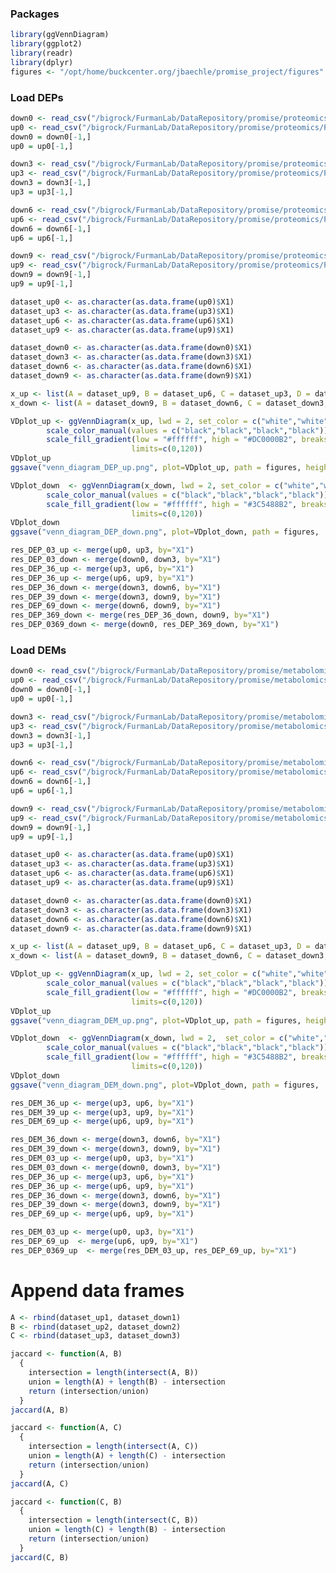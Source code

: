
### Packages
```r
library(ggVennDiagram)
library(ggplot2)
library(readr)
library(dplyr)
figures <- "/opt/home/buckcenter.org/jbaechle/promise_project/figures"
```

### Load DEPs
```r
down0 <- read_csv("/bigrock/FurmanLab/DataRepository/promise/proteomics/Pre0_DEP_down.csv", col_names = FALSE)
up0 <- read_csv("/bigrock/FurmanLab/DataRepository/promise/proteomics/Pre0_DEP_up.csv", col_names = FALSE)
down0 = down0[-1,]
up0 = up0[-1,]

down3 <- read_csv("/bigrock/FurmanLab/DataRepository/promise/proteomics/Pre3_DEP_down.csv", col_names = FALSE)
up3 <- read_csv("/bigrock/FurmanLab/DataRepository/promise/proteomics/Pre3_DEP_up.csv", col_names = FALSE)
down3 = down3[-1,]
up3 = up3[-1,]

down6 <- read_csv("/bigrock/FurmanLab/DataRepository/promise/proteomics/Pre6_DEP_down.csv", col_names = FALSE)
up6 <- read_csv("/bigrock/FurmanLab/DataRepository/promise/proteomics/Pre6_DEP_up.csv", col_names = FALSE)
down6 = down6[-1,]
up6 = up6[-1,]

down9 <- read_csv("/bigrock/FurmanLab/DataRepository/promise/proteomics/Pre9_DEP_down.csv", col_names = FALSE)
up9 <- read_csv("/bigrock/FurmanLab/DataRepository/promise/proteomics/Pre9_DEP_up.csv", col_names = FALSE)
down9 = down9[-1,]
up9 = up9[-1,]

dataset_up0 <- as.character(as.data.frame(up0)$X1)
dataset_up3 <- as.character(as.data.frame(up3)$X1)
dataset_up6 <- as.character(as.data.frame(up6)$X1)
dataset_up9 <- as.character(as.data.frame(up9)$X1)

dataset_down0 <- as.character(as.data.frame(down0)$X1)
dataset_down3 <- as.character(as.data.frame(down3)$X1)
dataset_down6 <- as.character(as.data.frame(down6)$X1)
dataset_down9 <- as.character(as.data.frame(down9)$X1)

x_up <- list(A = dataset_up9, B = dataset_up6, C = dataset_up3, D = dataset_up0)
x_down <- list(A = dataset_down9, B = dataset_down6, C = dataset_down3, D = dataset_down0)

VDplot_up <- ggVennDiagram(x_up, lwd = 2, set_color = c("white","white","white","white")) + 
        scale_color_manual(values = c("black","black","black","black")) +
        scale_fill_gradient(low = "#ffffff", high = "#DC0000B2", breaks=c(0,40,80,120),
                           limits=c(0,120)) 
VDplot_up
ggsave("venn_diagram_DEP_up.png", plot=VDplot_up, path = figures, height=6, width=6, units=c("in"), dpi=300)

VDplot_down  <- ggVennDiagram(x_down, lwd = 2, set_color = c("white","white","white","white")) + 
        scale_color_manual(values = c("black","black","black","black")) +
        scale_fill_gradient(low = "#ffffff", high = "#3C5488B2", breaks=c(0,40,80,120),
                           limits=c(0,120)) 
VDplot_down 
ggsave("venn_diagram_DEP_down.png", plot=VDplot_down, path = figures,  height=6, width=6, units=c("in"), dpi=300)

res_DEP_03_up <- merge(up0, up3, by="X1")
res_DEP_03_down <- merge(down0, down3, by="X1")
res_DEP_36_up <- merge(up3, up6, by="X1")
res_DEP_36_up <- merge(up6, up9, by="X1")
res_DEP_36_down <- merge(down3, down6, by="X1")
res_DEP_39_down <- merge(down3, down9, by="X1")
res_DEP_69_down <- merge(down6, down9, by="X1")
res_DEP_369_down <- merge(res_DEP_36_down, down9, by="X1")
res_DEP_0369_down <- merge(down0, res_DEP_369_down, by="X1")
```

### Load DEMs
```r
down0 <- read_csv("/bigrock/FurmanLab/DataRepository/promise/metabolomics/Pre0_DEM_down.csv", col_names = FALSE)
up0 <- read_csv("/bigrock/FurmanLab/DataRepository/promise/metabolomics/Pre0_DEM_up.csv", col_names = FALSE)
down0 = down0[-1,]
up0 = up0[-1,]

down3 <- read_csv("/bigrock/FurmanLab/DataRepository/promise/metabolomics/Pre3_DEM_down.csv", col_names = FALSE)
up3 <- read_csv("/bigrock/FurmanLab/DataRepository/promise/metabolomics/Pre3_DEM_up.csv", col_names = FALSE)
down3 = down3[-1,]
up3 = up3[-1,]

down6 <- read_csv("/bigrock/FurmanLab/DataRepository/promise/metabolomics/Pre6_DEM_down.csv", col_names = FALSE)
up6 <- read_csv("/bigrock/FurmanLab/DataRepository/promise/metabolomics/Pre6_DEM_up.csv", col_names = FALSE)
down6 = down6[-1,]
up6 = up6[-1,]

down9 <- read_csv("/bigrock/FurmanLab/DataRepository/promise/metabolomics/Pre9_DEM_down.csv", col_names = FALSE)
up9 <- read_csv("/bigrock/FurmanLab/DataRepository/promise/metabolomics/Pre9_DEM_up.csv", col_names = FALSE)
down9 = down9[-1,]
up9 = up9[-1,]

dataset_up0 <- as.character(as.data.frame(up0)$X1)
dataset_up3 <- as.character(as.data.frame(up3)$X1)
dataset_up6 <- as.character(as.data.frame(up6)$X1)
dataset_up9 <- as.character(as.data.frame(up9)$X1)

dataset_down0 <- as.character(as.data.frame(down0)$X1)
dataset_down3 <- as.character(as.data.frame(down3)$X1)
dataset_down6 <- as.character(as.data.frame(down6)$X1)
dataset_down9 <- as.character(as.data.frame(down9)$X1)

x_up <- list(A = dataset_up9, B = dataset_up6, C = dataset_up3, D = dataset_up0)
x_down <- list(A = dataset_down9, B = dataset_down6, C = dataset_down3, D = dataset_down0)

VDplot_up <- ggVennDiagram(x_up, lwd = 2, set_color = c("white","white","white","white")) + 
        scale_color_manual(values = c("black","black","black","black")) +
        scale_fill_gradient(low = "#ffffff", high = "#DC0000B2", breaks=c(0,40,80,120),
                           limits=c(0,120)) 
VDplot_up
ggsave("venn_diagram_DEM_up.png", plot=VDplot_up, path = figures, height=6, width=6, units=c("in"), dpi=300)

VDplot_down  <- ggVennDiagram(x_down, lwd = 2,  set_color = c("white","white","white","white")) + 
        scale_color_manual(values = c("black","black","black","black")) +
        scale_fill_gradient(low = "#ffffff", high = "#3C5488B2", breaks=c(0,40,80,120),
                           limits=c(0,120)) 
VDplot_down 
ggsave("venn_diagram_DEM_down.png", plot=VDplot_down, path = figures,  height=6, width=6, units=c("in"), dpi=300)

res_DEM_36_up <- merge(up3, up6, by="X1")
res_DEM_39_up <- merge(up3, up9, by="X1")
res_DEM_69_up <- merge(up6, up9, by="X1")

res_DEM_36_down <- merge(down3, down6, by="X1")
res_DEM_39_down <- merge(down3, down9, by="X1")
res_DEM_03_up <- merge(up0, up3, by="X1")
res_DEM_03_down <- merge(down0, down3, by="X1")
res_DEP_36_up <- merge(up3, up6, by="X1")
res_DEP_36_up <- merge(up6, up9, by="X1")
res_DEP_36_down <- merge(down3, down6, by="X1")
res_DEP_39_down <- merge(down3, down9, by="X1")
res_DEP_69_up <- merge(up6, up9, by="X1")

res_DEM_03_up <- merge(up0, up3, by="X1")
res_DEP_69_up  <- merge(up6, up9, by="X1")
res_DEP_0369_up  <- merge(res_DEM_03_up, res_DEP_69_up, by="X1")


```




# Append data frames
```r
A <- rbind(dataset_up1, dataset_down1)
B <- rbind(dataset_up2, dataset_down2)
C <- rbind(dataset_up3, dataset_down3)
```


```r
jaccard <- function(A, B) 
  {
    intersection = length(intersect(A, B))
    union = length(A) + length(B) - intersection
    return (intersection/union)
  }
jaccard(A, B)
```


```r
jaccard <- function(A, C) 
  {
    intersection = length(intersect(A, C))
    union = length(A) + length(C) - intersection
    return (intersection/union)
  }
jaccard(A, C)
```


```r
jaccard <- function(C, B) 
  {
    intersection = length(intersect(C, B))
    union = length(C) + length(B) - intersection
    return (intersection/union)
  }
jaccard(C, B)
```